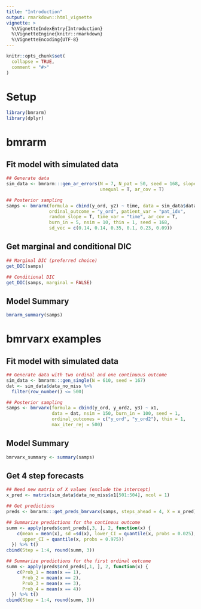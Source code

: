 ```yaml
---
title: "Introduction"
output: rmarkdown::html_vignette
vignette: >
  %\VignetteIndexEntry{Introduction}
  %\VignetteEngine{knitr::rmarkdown}
  %\VignetteEncoding{UTF-8}
---
```


```r
knitr::opts_chunk$set(
  collapse = TRUE,
  comment = "#>"
)
```

# Setup


```r
library(bmrarm)
library(dplyr)
```

# bmrarm

## Fit model with simulated data

```r
## Generate data
sim_data <- bmrarm:::gen_ar_errors(N = 7, N_pat = 50, seed = 168, slope = T,
                                   unequal = T, ar_cov = T)

## Posterior sampling
samps <- bmrarm(formula = cbind(y_ord, y2) ~ time, data = sim_data$data,
                ordinal_outcome = "y_ord", patient_var = "pat_idx",
                random_slope = T, time_var = "time", ar_cov = T,
                burn_in = 5, nsim = 10, thin = 1, seed = 168,
                sd_vec = c(0.14, 0.14, 0.35, 0.1, 0.23, 0.09))
```

## Get marginal and conditional DIC

```r
## Marginal DIC (preferred choice)
get_DIC(samps)

## Conditional DIC
get_DIC(samps, marginal = FALSE)
```

## Model Summary

```r
bmrarm_summary(samps)
```

# bmrvarx examples

## Fit model with simulated data

```r
## Generate data with two ordinal and one continuous outcome
sim_data <- bmrarm:::gen_single(N = 610, seed = 167)
dat <- sim_data$data_no_miss %>%
  filter(row_number() <= 500)

## Posterior sampling
samps <- bmrvarx(formula = cbind(y_ord, y_ord2, y3) ~ x1,
                 data = dat, nsim = 150, burn_in = 100, seed = 1,
                 ordinal_outcomes = c("y_ord", "y_ord2"), thin = 1,
                 max_iter_rej = 500)
```
## Model Summary

```r
bmrvarx_summary <- summary(samps)
```


## Get 4 step forecasts

```r
## Need new matrix of X values (exclude the intercept)
x_pred <- matrix(sim_data$data_no_miss$x1[501:504], ncol = 1)

## Get predictions
preds <- bmrarm:::get_preds_bmrvarx(samps, steps_ahead = 4, X = x_pred)

## Summarize predictions for the continous outcome
summ <- apply(preds$cont_preds[,3, ], 2, function(x) {
    c(mean = mean(x), sd =sd(x), lower_CI = quantile(x, probs = 0.025),
      upper_CI = quantile(x, probs = 0.975))
  }) %>% t()
cbind(Step = 1:4, round(summ, 3))

## Summarize predictions for the first ordinal outcome
summ <- apply(preds$ord_preds[,1, ], 2, function(x) {
    c(Prob_1 = mean(x == 1),
      Prob_2 = mean(x == 2),
      Prob_3 = mean(x == 3),
      Prob_4 = mean(x == 4))
  }) %>% t()
cbind(Step = 1:4, round(summ, 3))
```

